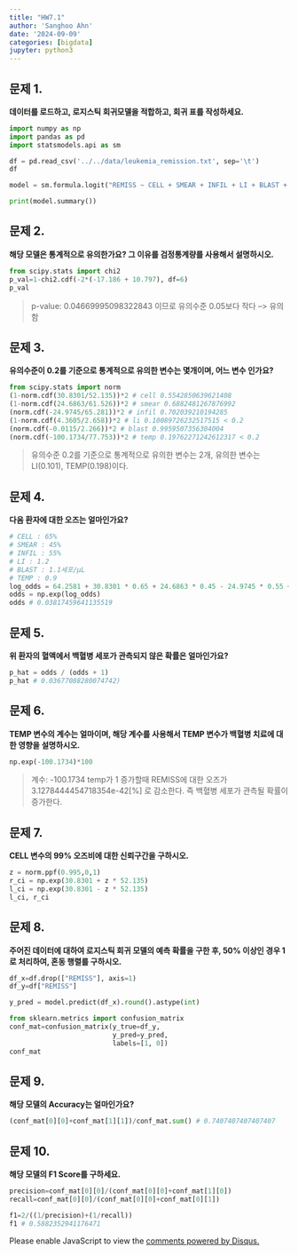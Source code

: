 ```yaml
---
title: "HW7.1"
author: 'Sanghoo Ahn'
date: '2024-09-09'
categories: [bigdata]
jupyter: python3
---
```


## 문제 1.

**데이터를 로드하고, 로지스틱 회귀모델을 적합하고, 회귀 표를 작성하세요.**

```python
import numpy as np
import pandas as pd
import statsmodels.api as sm

df = pd.read_csv('../../data/leukemia_remission.txt', sep='\t')
df
```
```python
model = sm.formula.logit("REMISS ~ CELL + SMEAR + INFIL + LI + BLAST + TEMP", data=df).fit()

print(model.summary())
```


## 문제 2.
**해당 모델은 통계적으로 유의한가요? 그 이유를 검정통계량를 사용해서 설명하시오.**

```python
from scipy.stats import chi2
p_val=1-chi2.cdf(-2*(-17.186 + 10.797), df=6)
p_val
```

> p-value: 0.04669995098322843 이므로 유의수준 0.05보다 작다 --> 유의함


## 문제 3.
**유의수준이 0.2를 기준으로 통계적으로 유의한 변수는 몇개이며, 어느 변수 인가요?**

```python
from scipy.stats import norm
(1-norm.cdf(30.8301/52.135))*2 # cell 0.5542850639621408
(1-norm.cdf(24.6863/61.526))*2 # smear 0.6882481267876992
(norm.cdf(-24.9745/65.281))*2 # infil 0.702039210194285
(1-norm.cdf(4.3605/2.658))*2 # li 0.10089726232517515 < 0.2
(norm.cdf(-0.0115/2.266))*2 # blast 0.9959507356304004 
(norm.cdf(-100.1734/77.753))*2 # temp 0.19762271242612317 < 0.2
```

> 유의수준 0.2를 기준으로 통계적으로 유의한 변수는 2개, 유의한 변수는 LI(0.101), TEMP(0.198)이다.


## 문제 4. 
**다음 환자에 대한 오즈는 얼마인가요?**

```python
# CELL : 65%
# SMEAR : 45%
# INFIL : 55%
# LI : 1.2
# BLAST : 1.1세포/μL
# TEMP : 0.9
log_odds = 64.2581 + 30.8301 * 0.65 + 24.6863 * 0.45 - 24.9745 * 0.55 + 4.3605 * 1.2 - 0.0115 * 1.1 - 100.1734 * 0.9
odds = np.exp(log_odds)
odds # 0.03817459641135519
```


## 문제 5.
**위 환자의 혈액에서 백혈병 세포가 관측되지 않은 확률은 얼마인가요?**

```python
p_hat = odds / (odds + 1)
p_hat # 0.03677088280074742)
```


## 문제 6. 
**TEMP 변수의 계수는 얼마이며, 해당 계수를 사용해서 TEMP 변수가 백혈병 치료에 대한 영향을 설명하시오.**

```python
np.exp(-100.1734)*100 
```

> 계수: -100.1734
> temp가 1 증가할때 REMISS에 대한 오즈가 3.1278444454718354e-42[%] 로 감소한다.
> 즉 백혈병 세포가 관측될 확률이 증가한다.


## 문제 7. 
**CELL 변수의 99% 오즈비에 대한 신뢰구간을 구하시오.**

```python
z = norm.ppf(0.995,0,1)
r_ci = np.exp(30.8301 + z * 52.135)
l_ci = np.exp(30.8301 - z * 52.135)
l_ci, r_ci
```


## 문제 8. 
**주어진 데이터에 대하여 로지스틱 회귀 모델의 예측 확률을 구한 후, 50% 이상인 경우 1로 처리하여, 혼동 행렬를 구하시오.**

```python
df_x=df.drop(["REMISS"], axis=1)
df_y=df["REMISS"]

y_pred = model.predict(df_x).round().astype(int)

from sklearn.metrics import confusion_matrix
conf_mat=confusion_matrix(y_true=df_y, 
                          y_pred=y_pred,
                          labels=[1, 0])
conf_mat
```


## 문제 9. 
**해당 모델의 Accuracy는 얼마인가요?**

```python
(conf_mat[0][0]+conf_mat[1][1])/conf_mat.sum() # 0.7407407407407407
```


## 문제 10. 
**해당 모델의 F1 Score를 구하세요.**

```python
precision=conf_mat[0][0]/(conf_mat[0][0]+conf_mat[1][0])
recall=conf_mat[0][0]/(conf_mat[0][0]+conf_mat[0][1])

f1=2/((1/precision)+(1/recall))
f1 # 0.5882352941176471
```

  



<div id="disqus_thread"></div>
<script>
var disqus_config = function () {
    this.page.url = window.location.href;  // 현재 페이지 URL
    this.page.identifier = window.location.pathname; // 페이지 고유 식별자
};

(function() { // DON'T EDIT BELOW THIS LINE
    var d = document, s = d.createElement('script');
    s.src = 'https://sanghoohoo.disqus.com/embed.js';
    s.setAttribute('data-timestamp', +new Date());
    (d.head || d.body).appendChild(s);
})();
</script>
<noscript>Please enable JavaScript to view the <a href="https://disqus.com/?ref_noscript">comments powered by Disqus.</a></noscript>